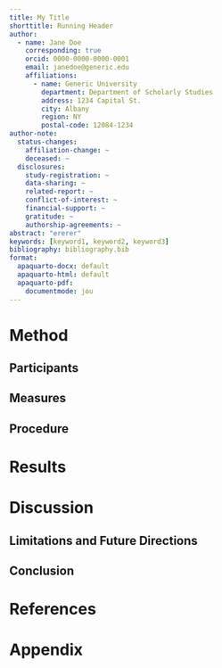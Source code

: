 ```yaml
---
title: My Title
shorttitle: Running Header
author:
  - name: Jane Doe
    corresponding: true
    orcid: 0000-0000-0000-0001
    email: janedoe@generic.edu
    affiliations:
      - name: Generic University
        department: Department of Scholarly Studies
        address: 1234 Capital St.
        city: Albany
        region: NY
        postal-code: 12084-1234
author-note:
  status-changes: 
    affiliation-change: ~
    deceased: ~
  disclosures:
    study-registration: ~
    data-sharing: ~
    related-report: ~
    conflict-of-interest: ~
    financial-support: ~
    gratitude: ~
    authorship-agreements: ~
abstract: "ererer"
keywords: [keyword1, keyword2, keyword3]
bibliography: bibliography.bib
format:
  apaquarto-docx: default
  apaquarto-html: default
  apaquarto-pdf:
    documentmode: jou
---
```


# Method

## Participants

## Measures

## Procedure

# Results

# Discussion

## Limitations and Future Directions

## Conclusion

# References

# Appendix

